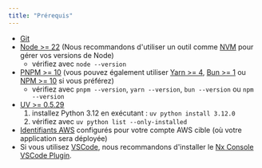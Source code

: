 ```yaml
---
title: "Prérequis"
---
```




- [Git](https://git-scm.com/book/en/v2/Getting-Started-Installing-Git)
- [Node >= 22](https://nodejs.org/en/download) (Nous recommandons d'utiliser un outil comme [NVM](https://github.com/nvm-sh/nvm) pour gérer vos versions de Node)
  - vérifiez avec `node --version`
- [PNPM >= 10](https://pnpm.io/installation#using-npm) (vous pouvez également utiliser [Yarn >= 4](https://yarnpkg.com/getting-started/install), [Bun >= 1](https://bun.sh/docs/installation) ou [NPM >= 10](https://nodejs.org/en/learn/getting-started/an-introduction-to-the-npm-package-manager) si vous préférez)
  - vérifiez avec `pnpm --version`, `yarn --version`, `bun --version` ou `npm --version`
- [UV >= 0.5.29](https://docs.astral.sh/uv/getting-started/installation/)
  1. installez Python 3.12 en exécutant : `uv python install 3.12.0`
  2. vérifiez avec `uv python list --only-installed`
- [Identifiants AWS](https://docs.aws.amazon.com/sdkref/latest/guide/access.html) configurés pour votre compte AWS cible (où votre application sera déployée)
- Si vous utilisez [VSCode](https://code.visualstudio.com/), nous recommandons d'installer le [Nx Console VSCode Plugin](https://marketplace.visualstudio.com/items?itemName=nrwl.angular-console).